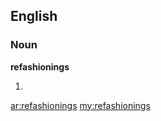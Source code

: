 ==English==

===Noun===
'''refashionings'''

# {{plural of|[[refashioning]]}}

[[ar:refashionings]]
[[my:refashionings]]